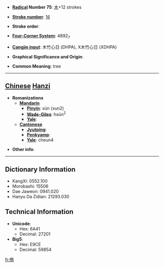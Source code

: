 * '''[[Wiktionary:Chinese radical index| Radical]] Number 75''': [[Wiktionary:Chinese radical index 木|木]]+12 strokes

* '''[[Wiktionary:Chinese total strokes index|Stroke number]]''': [[Wiktionary:Chinese total strokes index 16|16]]

* '''Stroke order''': 

* '''[[Wiktionary:Chinese four corner index|Four-Corner System]]''': 4892<sub>7</sub>

* '''[[Wiktionary:Chinese Cangjie index|Cangjie input]]''': 木竹心日 (DHPA), X木竹心日 (XDHPA)

* '''Graphical Significance and Origin''': 

* '''Common Meaning''': tree

----

== [[Chinese]] [[Hanzi]] ==

* '''Romanizations'''
** '''[[Mandarin]]'''
*** '''[[Pinyin]]''': xún (xun2)
*** '''[[Wade-Giles]]''': hsün<sup>2</sup>
*** '''[[Yale]]''': 
** '''[[Cantonese]]'''
*** '''[[Jyutping]]''':
*** '''[[Penkyamp]]''': 
*** '''[[Yale]]''': cheun4

* '''Other info''': 

----

== Dictionary Information ==

* KangXi: 0552.100
* Morobashi: 15506
* Dae Jaweon: 0941.020
* Hanyu Da Zidian: 21293.030

== Technical Information ==

* '''Unicode''':
** Hex: 6A41
** Decimal: 27201
* '''Big5''':
** Hex: E9CE
** Decimal: 59854

[[fr:橁]]